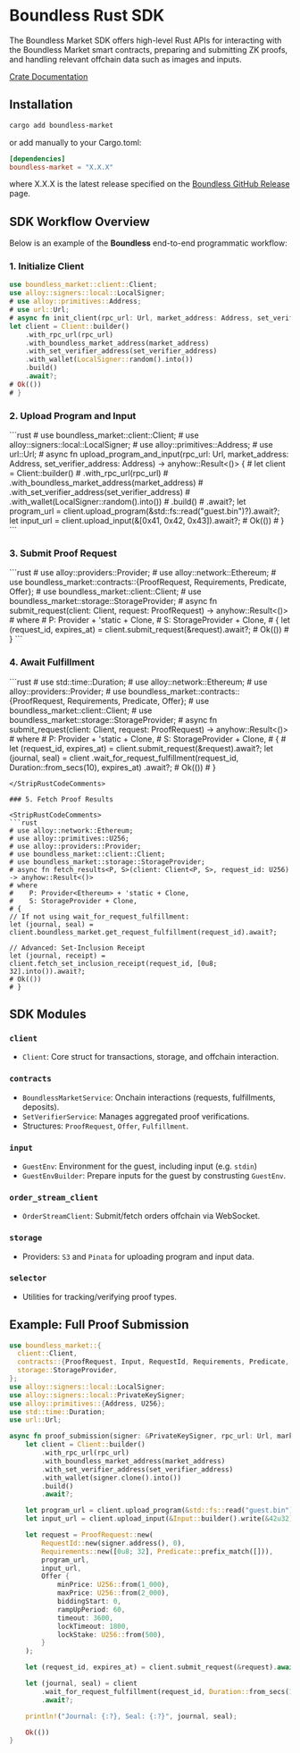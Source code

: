 
# Boundless Rust SDK

The Boundless Market SDK offers high-level Rust APIs for interacting with the Boundless Market smart contracts, preparing and submitting ZK proofs, and handling relevant offchain data such as images and inputs.

[Crate Documentation](https://docs.rs/boundless-market/latest/boundless_market/#boundless-market-sdk)

## Installation

```sh
cargo add boundless-market
```

or add manually to your Cargo.toml:

```toml
[dependencies]
boundless-market = "X.X.X"
```
where X.X.X is the latest release specified on the [Boundless GitHub Release](https://github.com/boundless-xyz/boundless/releases) page.

## SDK Workflow Overview

Below is an example of the **Boundless** end-to-end programmatic workflow:

### 1. Initialize Client

```rust
use boundless_market::client::Client;
use alloy::signers::local::LocalSigner;
# use alloy::primitives::Address;
# use url::Url;
# async fn init_client(rpc_url: Url, market_address: Address, set_verifier_address: Address) -> anyhow::Result<()> {
let client = Client::builder()
    .with_rpc_url(rpc_url)
    .with_boundless_market_address(market_address)
    .with_set_verifier_address(set_verifier_address)
    .with_wallet(LocalSigner::random().into())
    .build()
    .await?;
# Ok(())
# }
```

### 2. Upload Program and Input

<StripRustCodeComments>
```rust
# use boundless_market::client::Client;
# use alloy::signers::local::LocalSigner;
# use alloy::primitives::Address;
# use url::Url;
# async fn upload_program_and_input(rpc_url: Url, market_address: Address, set_verifier_address: Address) -> anyhow::Result<()> {
# let client = Client::builder()
#    .with_rpc_url(rpc_url)
#    .with_boundless_market_address(market_address)
#    .with_set_verifier_address(set_verifier_address)
#    .with_wallet(LocalSigner::random().into())
#    .build()
#    .await?;
let program_url = client.upload_program(&std::fs::read("guest.bin")?).await?;
let input_url = client.upload_input(&[0x41, 0x42, 0x43]).await?;
# Ok(())
# }
```
</StripRustCodeComments>

### 3. Submit Proof Request

<StripRustCodeComments>
```rust
# use alloy::providers::Provider;
# use alloy::network::Ethereum;
# use boundless_market::contracts::{ProofRequest, Requirements, Predicate, Offer};
# use boundless_market::client::Client;
# use boundless_market::storage::StorageProvider;
# async fn submit_request<P, S>(client: Client<P, S>, request: ProofRequest) -> anyhow::Result<()>
# where
#    P: Provider<Ethereum> + 'static + Clone,
#    S: StorageProvider + Clone,
# {
let (request_id, expires_at) = client.submit_request(&request).await?;
# Ok(())
# }
```
</StripRustCodeComments>

### 4. Await Fulfillment

<StripRustCodeComments>
```rust
# use std::time::Duration;
# use alloy::network::Ethereum;
# use alloy::providers::Provider;
# use boundless_market::contracts::{ProofRequest, Requirements, Predicate, Offer};
# use boundless_market::client::Client;
# use boundless_market::storage::StorageProvider;
# async fn submit_request<P, S>(client: Client<P, S>, request: ProofRequest) -> anyhow::Result<()>
# where
#    P: Provider<Ethereum> + 'static + Clone,
#    S: StorageProvider + Clone,
# {
# let (request_id, expires_at) = client.submit_request(&request).await?;
let (journal, seal) = client
    .wait_for_request_fulfillment(request_id, Duration::from_secs(10), expires_at)
    .await?;
# Ok(())
# }

```
</StripRustCodeComments>

### 5. Fetch Proof Results

<StripRustCodeComments>
```rust
# use alloy::network::Ethereum;
# use alloy::primitives::U256;
# use alloy::providers::Provider;
# use boundless_market::client::Client;
# use boundless_market::storage::StorageProvider;
# async fn fetch_results<P, S>(client: Client<P, S>, request_id: U256) -> anyhow::Result<()>
# where
#    P: Provider<Ethereum> + 'static + Clone,
#    S: StorageProvider + Clone,
# {
// If not using wait_for_request_fulfillment:
let (journal, seal) = client.boundless_market.get_request_fulfillment(request_id).await?;

// Advanced: Set-Inclusion Receipt
let (journal, receipt) = client.fetch_set_inclusion_receipt(request_id, [0u8; 32].into()).await?;
# Ok(())
# }
```
</StripRustCodeComments>

## SDK Modules

### `client`
- `Client`: Core struct for transactions, storage, and offchain interaction.

### `contracts`
- `BoundlessMarketService`: Onchain interactions (requests, fulfillments, deposits).
- `SetVerifierService`: Manages aggregated proof verifications.
- Structures: `ProofRequest`, `Offer`, `Fulfillment`.

### `input`
- `GuestEnv`: Environment for the guest, including input (e.g. `stdin`)
- `GuestEnvBuilder`: Prepare inputs for the guest by construsting `GuestEnv`.

### `order_stream_client`
- `OrderStreamClient`: Submit/fetch orders offchain via WebSocket.

### `storage`
- Providers: `S3` and `Pinata` for uploading program and input data.

### `selector`
- Utilities for tracking/verifying proof types.

## Example: Full Proof Submission

```rust
use boundless_market::{
  client::Client,
  contracts::{ProofRequest, Input, RequestId, Requirements, Predicate, Offer},
  storage::StorageProvider,
};
use alloy::signers::local::LocalSigner;
use alloy::signers::local::PrivateKeySigner;
use alloy::primitives::{Address, U256};
use std::time::Duration;
use url::Url;

async fn proof_submission(signer: &PrivateKeySigner, rpc_url: Url, market_address: Address, set_verifier_address: Address) -> anyhow::Result<()> {
    let client = Client::builder()
        .with_rpc_url(rpc_url)
        .with_boundless_market_address(market_address)
        .with_set_verifier_address(set_verifier_address)
        .with_wallet(signer.clone().into())
        .build()
        .await?;

    let program_url = client.upload_program(&std::fs::read("guest.bin")?).await?;
    let input_url = client.upload_input(&Input::builder().write(&42u32)?.build_vec()?).await?;

    let request = ProofRequest::new(
        RequestId::new(signer.address(), 0),
        Requirements::new([0u8; 32], Predicate::prefix_match([])),
        program_url,
        input_url,
        Offer {
            minPrice: U256::from(1_000),
            maxPrice: U256::from(2_000),
            biddingStart: 0,
            rampUpPeriod: 60,
            timeout: 3600,
            lockTimeout: 1800,
            lockStake: U256::from(500),
        }
    );

    let (request_id, expires_at) = client.submit_request(&request).await?;

    let (journal, seal) = client
        .wait_for_request_fulfillment(request_id, Duration::from_secs(10), expires_at)
        .await?;

    println!("Journal: {:?}, Seal: {:?}", journal, seal);

    Ok(())
}
```

